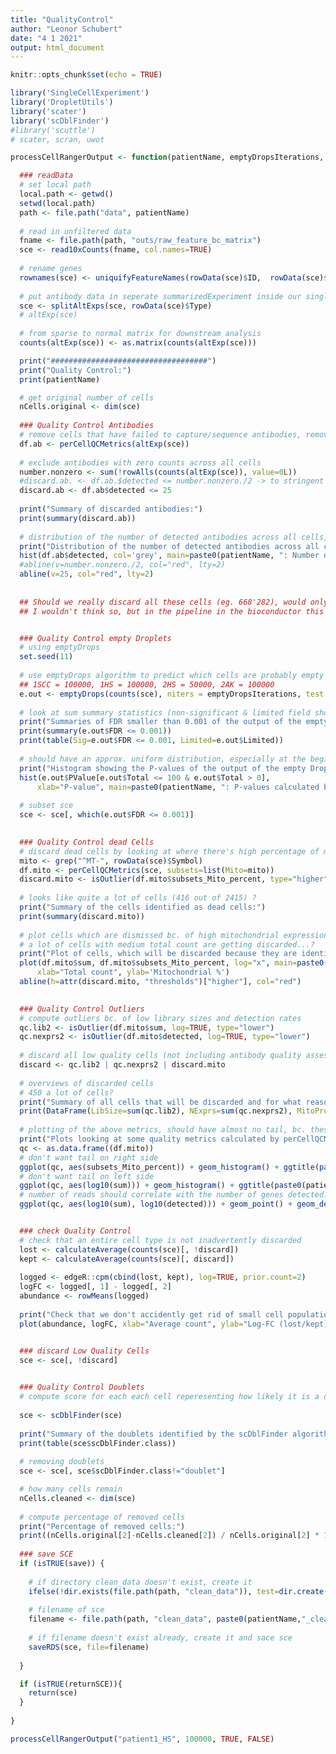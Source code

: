 ```yaml
---
title: "QualityControl"
author: "Leonor Schubert"
date: "4 1 2021"
output: html_document
---
```


```r
knitr::opts_chunk$set(echo = TRUE)
```


```r
library('SingleCellExperiment')
library('DropletUtils')
library('scater')
library('scDblFinder')
#library('scuttle')
# scater, scran, uwot

```


```r
processCellRangerOutput <- function(patientName, emptyDropsIterations, save, returnSCE) {

  ### readData
  # set local path
  local.path <- getwd()
  setwd(local.path)
  path <- file.path("data", patientName)
  
  # read in unfiltered data
  fname <- file.path(path, "outs/raw_feature_bc_matrix")
  sce <- read10xCounts(fname, col.names=TRUE)
  
  # rename genes
  rownames(sce) <- uniquifyFeatureNames(rowData(sce)$ID,  rowData(sce)$Symbol)
  
  # put antibody data in seperate summarizedExperiment inside our singleCellExperiment
  sce <- splitAltExps(sce, rowData(sce)$Type)
  # altExp(sce)
  
  # from sparse to normal matrix for downstream analysis
  counts(altExp(sce)) <- as.matrix(counts(altExp(sce)))

  print("###################################")
  print("Quality Control:")
  print(patientName)

  # get original number of cells
  nCells.original <- dim(sce)
  
  ### Quality Control Antibodies
  # remove cells that have failed to capture/sequence antibodies, remove cells that have unusually low numbers antibodies (less than or equal to half of the total number of tags)
  df.ab <- perCellQCMetrics(altExp(sce))
  
  # exclude antibodies with zero counts across all cells
  number.nonzero <- sum(!rowAlls(counts(altExp(sce)), value=0L))
  #discard.ab. <- df.ab.$detected <= number.nonzero./2 -> to stringent use 25 as a threshold
  discard.ab <- df.ab$detected <= 25
  
  print("Summary of discarded antibodies:")
  print(summary(discard.ab))
  
  # distribution of the number of detected antibodies across all cells, redline=threshold, below cells are discarded (looks like almost all?)
  print("Distribution of the number of detected antibodies across all cells (red line = threshold, below which cells would be discarded):")
  hist(df.ab$detected, col='grey', main=paste0(patientName, ": Number of detected antibodies across all cells"), xlab="Number of detected Antibody-tags")
  #abline(v=number.nonzero./2, col="red", lty=2)
  abline(v=25, col="red", lty=2)
  
  
  ## Should we really discard all these cells (eg. 668'282), would only keep eg. 68'998?
  ## I wouldn't think so, but in the pipeline in the bioconductor this is what would be done...


  ### Quality Control empty Droplets
  # using emptyDrops
  set.seed(11)
  
  # use emptyDrops algorithm to predict which cells are probably empty
  ## 1SCC = 100000, 1HS = 100000, 2HS = 50000, 2AK = 100000
  e.out <- emptyDrops(counts(sce), niters = emptyDropsIterations, test.ambient=TRUE)
  
  # look at sum summary statistics (non-significant & limited field should be 0, otherwise ran emptyDrops again with higher niters)
  print("Summaries of FDR smaller than 0.001 of the output of the empty Droplets algorithm:")
  print(summary(e.out$FDR <= 0.001))
  print(table(Sig=e.out$FDR <= 0.001, Limited=e.out$Limited))
  
  # should have an approx. uniform distribution, especially at the beginning (if high peaks there, decrease lower in emptyDrops)
  print("Histogram showing the P-values of the output of the empty Droplets algorithm: ")
  hist(e.out$PValue[e.out$Total <= 100 & e.out$Total > 0],
      xlab="P-value", main=paste0(patientName, ": P-values calculated by emptyDroplets"), col="grey80")
  
  # subset sce
  sce <- sce[, which(e.out$FDR <= 0.001)]
  

  ### Quality Control dead Cells
  # discard dead cells by looking at where there's high percentage of mitochondrial RNA
  mito <- grep("^MT-", rowData(sce)$Symbol)
  df.mito <- perCellQCMetrics(sce, subsets=list(Mito=mito))
  discard.mito <- isOutlier(df.mito$subsets_Mito_percent, type="higher")
  
  # looks like quite a lot of cells (416 out of 2415) ?
  print("Summary of the cells identified as dead cells:")
  print(summary(discard.mito))
  
  # plot cells which are dismissed bc. of high mitochondrial expression, don't want to dismiss any in the upper right corner, which are high quality cells
  # a lot of cells with medium total count are getting discarded...?
  print("Plot of cells, which will be discarded because they are identified as dead cells:")
  plot(df.mito$sum, df.mito$subsets_Mito_percent, log="x", main=paste0(patientName, ": Percentage of Mitochondrial expression"),
      xlab="Total count", ylab='Mitochondrial %') 
  abline(h=attr(discard.mito, "thresholds")["higher"], col="red")
  

  ### Quality Control Outliers
  # compute outliers bc. of low library sizes and detection rates
  qc.lib2 <- isOutlier(df.mito$sum, log=TRUE, type="lower")
  qc.nexprs2 <- isOutlier(df.mito$detected, log=TRUE, type="lower")
  
  # discard all low quality cells (not including antibody quality assesment since otherwise almost all cells would be discarded)
  discard <- qc.lib2 | qc.nexprs2 | discard.mito
  
  # overviews of discarded cells
  # 450 a lot of cells?
  print("Summary of all cells that will be discarded and for what reasons:")
  print(DataFrame(LibSize=sum(qc.lib2), NExprs=sum(qc.nexprs2), MitoProp=sum(discard.mito), Total=sum(discard)))
  
  # plotting of the above metrics, should have almost no tail, bc. these are the outliers we want to get rid of
  print("Plots looking at some quality metrics calculated by perCellQCMetrics:")
  qc <- as.data.frame((df.mito))
  # don't want tail on right side
  ggplot(qc, aes(subsets_Mito_percent)) + geom_histogram() + ggtitle(paste0(patientName, ": Percentage of Mitochondrial gene expression")) 
  # don't want tail on left side
  ggplot(qc, aes(log10(sum))) + geom_histogram() + ggtitle(paste0(patientName, ": Log10 sum of counts")) 
  # number of reads should correlate with the number of genes detected??
  ggplot(qc, aes(log10(sum), log10(detected))) + geom_point() + geom_density2d() + ggtitle(paste0(patientName, ": Log10 sum of counts vs. log10 detected genes")) 


  ### check Quality Control
  # check that an entire cell type is not inadvertently discarded
  lost <- calculateAverage(counts(sce)[, !discard])
  kept <- calculateAverage(counts(sce)[, discard])
  
  logged <- edgeR::cpm(cbind(lost, kept), log=TRUE, prior.count=2)
  logFC <- logged[, 1] - logged[, 2]
  abundance <- rowMeans(logged)
  
  print("Check that we don't accidently get rid of small cell populations because of our cleaning of the data:")
  plot(abundance, logFC, xlab="Average count", ylab="Log-FC (lost/kept)", pch=16, main=paste0(patientName, ": Check Quality Control"))


  ### discard Low Quality Cells
  sce <- sce[, !discard]

  
  ### Quality Control Doublets
  # compute score for each each cell reperesenting how likely it is a doublet
  
  sce <- scDblFinder(sce)
  
  print("Summary of the doublets identified by the scDblFinder algorithm:")
  print(table(sce$scDblFinder.class))
  
  # removing doublets
  sce <- sce[, sce$scDblFinder.class!="doublet"]

  # how many cells remain
  nCells.cleaned <- dim(sce)
    
  # compute percentage of removed cells
  print("Percentage of removed cells:")
  print((nCells.original[2]-nCells.cleaned[2]) / nCells.original[2] * 100)
  
  ### save SCE
  if (isTRUE(save)) {
    
    # if directory clean_data doesn't exist, create it
    ifelse(!dir.exists(file.path(path, "clean_data")), test=dir.create(file.path(path, "clean_data")), FALSE)
    
    # filename of sce 
    filename <- file.path(path, "clean_data", paste0(patientName,"_cleanData_sceRDS"))
    
    # if filename doesn't exist already, create it and sace sce
    saveRDS(sce, file=filename)
    
  }

  if (isTRUE(returnSCE)){
    return(sce)
  }
  
}
```

```r
processCellRangerOutput("patient1_HS", 100000, TRUE, FALSE)

```